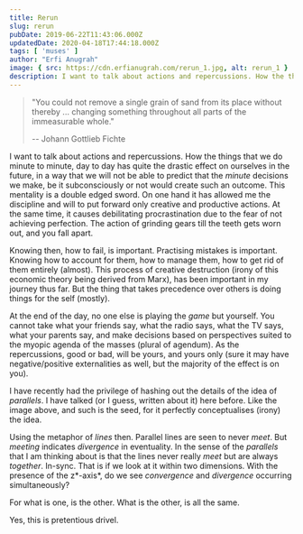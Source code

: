 ```yaml
---
title: Rerun
slug: rerun
pubDate: 2019-06-22T11:43:06.000Z
updatedDate: 2020-04-18T17:44:18.000Z
tags: [ 'muses' ]
author: "Erfi Anugrah"
image: { src: https://cdn.erfianugrah.com/rerun_1.jpg, alt: rerun_1 }
description: I want to talk about actions and repercussions. How the things that we do minute to minute, day to day has quite the drastic effect on ourselves in the future, in a way that we will not be able to predict that the *minute* decisions we make, be it subconsciously or not would create such an outcome. This mentality is a double edged sword. On one hand it has allowed me the discipline and will to put forward only creative and productive actions. At the same time, it causes debilitating procrastination due to the fear of not achieving perfection. The action of grinding gears till the teeth gets worn out, and you fall apart.
---
```


> "You could not remove a single grain of sand from its place without thereby ... changing something throughout all parts of the immeasurable whole."
>
> -- Johann Gottlieb Fichte

I want to talk about actions and repercussions. How the things that we do minute to minute, day to day has quite the drastic effect on ourselves in the future, in a way that we will not be able to predict that the *minute* decisions we make, be it subconsciously or not would create such an outcome. This mentality is a double edged sword. On one hand it has allowed me the discipline and will to put forward only creative and productive actions. At the same time, it causes debilitating procrastination due to the fear of not achieving perfection. The action of grinding gears till the teeth gets worn out, and you fall apart.

Knowing then, how to fail, is important. Practising mistakes is important. Knowing how to account for them, how to manage them, how to get rid of them entirely (almost). This process of creative destruction (irony of this economic theory being derived from Marx), has been important in my journey thus far. But the thing that takes precedence over others is doing things for the self (mostly).

At the end of the day, no one else is playing the *game* but yourself. You cannot take what your friends say, what the radio says, what the TV says, what your parents say, and make decisions based on perspectives suited to the myopic agenda of the masses (plural of agendum). As the repercussions, good or bad, will be yours, and yours only (sure it may have negative/positive externalities as well, but the majority of the effect is on you).

I have recently had the privilege of hashing out the details of the idea of *parallels*. I have talked (or I guess, written about it) here before. Like the image above, and such is the seed, for it perfectly conceptualises (irony) the idea. 

Using the metaphor of *lines* then. Parallel lines are seen to never *meet*. But *meeting* indicates *divergence* in eventuality. In the sense of the *parallels* that I am thinking about is that the lines never really *meet* but are always *together*. In-sync. That is if we look at it within two dimensions. With the presence of the z*-axis*, do we see *convergence* and *divergence* occurring simultaneously? 

For what is one, is the other. What is the other, is all the same.

Yes, this is pretentious drivel. 
